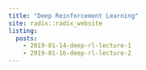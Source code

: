 ```yaml
---
title: "Deep Reinforcement Learning"
site: radix::radix_website
listing: 
  posts:
    - 2019-01-14-deep-rl-lecture-1
    - 2019-01-16-deep-rl-lecture-2
---
```

